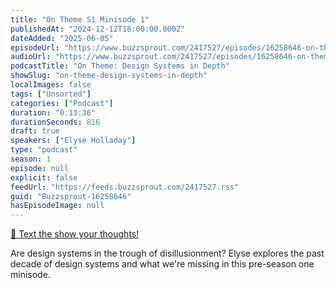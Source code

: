 ```yaml
---
title: "On Theme S1 Minisode 1"
publishedAt: "2024-12-12T18:00:00.000Z"
dateAdded: "2025-06-05"
episodeUrl: "https://www.buzzsprout.com/2417527/episodes/16258646-on-theme-s1-minisode-1.mp3"
audioUrl: "https://www.buzzsprout.com/2417527/episodes/16258646-on-theme-s1-minisode-1.mp3"
podcastTitle: "On Theme: Design Systems in Depth"
showSlug: "on-theme-design-systems-in-depth"
localImages: false
tags: ["Unsorted"]
categories: ["Podcast"]
duration: "0:13:36"
durationSeconds: 816
draft: true
speakers: ["Elyse Holladay"]
type: "podcast"
season: 1
episode: null
explicit: false
feedUrl: "https://feeds.buzzsprout.com/2417527.rss"
guid: "Buzzsprout-16258646"
hasEpisodeImage: null
---
```

[📲 Text the show your thoughts!](https://www.buzzsprout.com/twilio/text_messages/2417527/open_sms)

Are design systems in the trough of disillusionment? Elyse explores the past decade of design systems and what we're missing in this pre-season one minisode.
